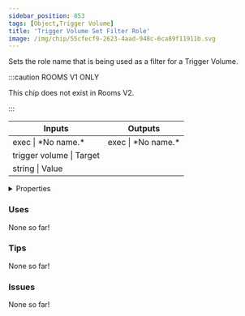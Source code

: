 ```yaml
---
sidebar_position: 853
tags: [Object,Trigger Volume]
title: 'Trigger Volume Set Filter Role'
image: /img/chip/55cfecf9-2623-4aad-948c-6ca89f11911b.svg
---
```


Sets the role name that is being used as a filter for a Trigger Volume.

:::caution ROOMS V1 ONLY
    
This chip does not exist in Rooms V2.

:::


<IChip uuid="55cfecf9-2623-4aad-948c-6ca89f11911b"/>

<table><thead><tr><th>Inputs</th><th>Outputs</th></tr></thead><tbody><tr><td>exec | *No name.*</td><td>exec | *No name.*</td></tr><tr><td>trigger volume | Target</td><td /></tr><tr><td>string | Value</td><td /></tr></tbody></table>

<details>
  <summary>Properties</summary>
  <div>
    <div>
    <table>
      <tbody>
        <tr>
          <td>Is beta required?</td>
          <td>No</td>
        </tr>
        <tr>
          <td>Is chip a trolling risk?</td>
          <td>No</td>
        </tr>
        <tr>
          <td>Is chip a role assignment risk?</td>
          <td>No</td>
        </tr>
        <tr>
          <td>Chip UUID</td>
          <td>55cfecf9-2623-4aad-948c-6ca89f11911b</td>
        </tr>
        <tr>
          <td>Room availability</td>
          <td>Rooms V1 only</td>
        </tr>
      </tbody>
    </table>
    </div>
  </div>
</details>

### Uses

None so far!

### Tips

None so far!

### Issues

None so far!